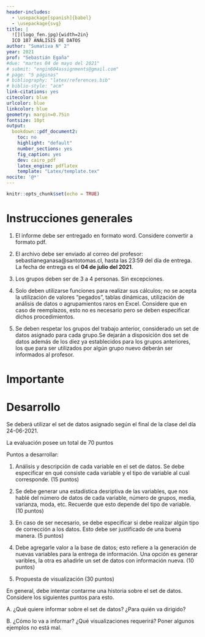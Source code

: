 ```yaml
---
header-includes:
  - \usepackage[spanish]{babel}
  - \usepackage{svg}
title: |
  ![](logo_fen.jpg){width=2in}  
  ICO 187 ANÁLISIS DE DATOS
author: "Sumativa N° 2"
year: 2021
prof: "Sebastián Egaña"
#due: "martes 04 de mayo del 2021"
# submit: "engin604assignments@gmail.com"
# page: "5 páginas"
# bibliography: "latex/references.bib"
# biblio-style: "acm"
link-citations: yes
citecolor: blue
urlcolor: blue
linkcolor: blue
geometry: margin=0.75in
fontsize: 10pt
output: 
  bookdown::pdf_document2:
    toc: no
    highlight: "default"
    number_sections: yes
    fig_caption: yes
    dev: cairo_pdf
    latex_engine: pdflatex
    template: "Latex/template.tex"
nocite: '@*'
---
```


```r
knitr::opts_chunk$set(echo = TRUE)
```

# Instrucciones generales

1. El informe debe ser entregado en formato word. Considere convertir a formato pdf.  

2. El archivo debe ser enviado al correo del profesor: sebastianeganasa@santotomas.cl, hasta las 23:59 del día de entrega. La fecha de entrega es el **04 de julio del 2021**.

3. Los grupos deben ser de 3 a 4 personas. Sin excepciones. 

4. Solo deben utilizarse funciones para realizar sus cálculos; no se acepta la utilización de valores "pegados", tablas dinámicas, utilización de análisis de datos o agrupamientos raros en Excel. Considere que en caso de reemplazos, esto no es necesario pero se deben especificar dichos procedimientos.

5. Se deben respetar los grupos del trabajo anterior, considerado un set de datos asignado para cada grupo.Se dejarán a disposición dos set de datos además de los diez ya establecidos para los grupos anteriores, los que para ser utilizados por algún grupo nuevo deberán ser informados al profesor. 

# Importante

\begin{itemize}

\item Se debe enviar un mail para la asignación del set de datos. 

\item Se debe limitar el universo de análisis en caso de ser necesario. Por ejemplo, se puede hablar de los datos de una manera muy general: en los datos, un total de X son hombres y Y son mujeres, pero ahora nos centramos en detalle en bla bla bla.  
		
\end{itemize}

# Desarrollo

Se deberá utilizar el set de datos asignado según el final de la clase del día 24-06-2021.  

La evaluación posee un total de 70 puntos

Puntos a desarrollar:

1. Análisis y descripción de cada variable en el set de datos. Se debe especificar en qué consiste cada variable y el tipo de variable al cual corresponde. (15 puntos)

2. Se debe generar una estadística desriptiva de las variables, que nos hablé del número de datos de cada variable, número de grupos, media, varianza, moda, etc. Recuerde que esto depende del tipo de variable. (10 puntos)

3. En caso de ser necesario, se debe especificar si debe realizar algún tipo de corrección a los datos. Esto debe ser justificado de una buena manera. (5 puntos) 

4. Debe agregarle valor a la base de datos; esto refiere a la generación de nuevas variables para la entrega de información. Una opción es generar varibles, la otra es añadirle un set de datos con información nueva. (10 puntos)

5. Propuesta de visualización (30 puntos)

En general, debe intentar contarme una historia sobre el set de datos. Considere los siguientes puntos para esto. 

A. ¿Qué quiere informar sobre el set de datos? ¿Para quién va dirigido?

B. ¿Cómo lo va a informar? ¿Qué visualizaciones requerirá? Poner algunos ejemplos no está mal.  


